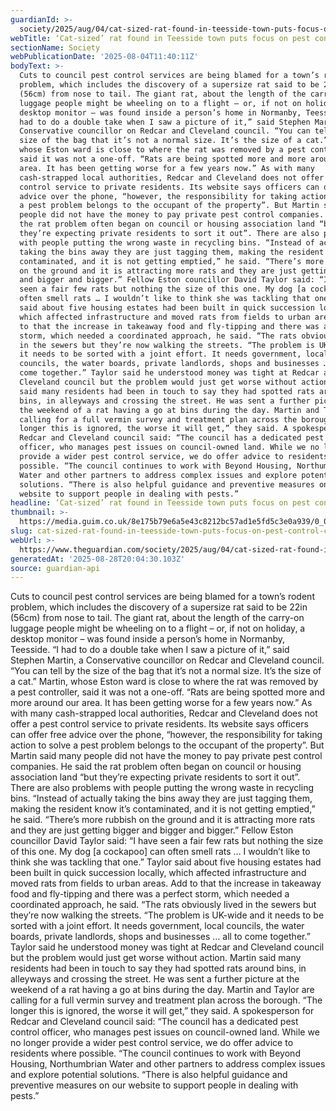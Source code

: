 ```yaml
---
guardianId: >-
  society/2025/aug/04/cat-sized-rat-found-in-teesside-town-puts-focus-on-pest-control-cuts
webTitle: ‘Cat-sized’ rat found in Teesside town puts focus on pest control cuts
sectionName: Society
webPublicationDate: '2025-08-04T11:40:11Z'
bodyText: >-
  Cuts to council pest control services are being blamed for a town’s rodent
  problem, which includes the discovery of a supersize rat said to be 22in
  (56cm) from nose to tail. The giant rat, about the length of the carry-on
  luggage people might be wheeling on to a flight – or, if not on holiday, a
  desktop monitor – was found inside a person’s home in Normanby, Teesside. “I
  had to do a double take when I saw a picture of it,” said Stephen Martin, a
  Conservative councillor on Redcar and Cleveland council. “You can tell by the
  size of the bag that it’s not a normal size. It’s the size of a cat.” Martin,
  whose Eston ward is close to where the rat was removed by a pest controller,
  said it was not a one-off. “Rats are being spotted more and more around our
  area. It has been getting worse for a few years now.” As with many
  cash-strapped local authorities, Redcar and Cleveland does not offer a pest
  control service to private residents. Its website says officers can offer free
  advice over the phone, “however, the responsibility for taking action to solve
  a pest problem belongs to the occupant of the property”. But Martin said many
  people did not have the money to pay private pest control companies. He said
  the rat problem often began on council or housing association land “but
  they’re expecting private residents to sort it out”. There are also problems
  with people putting the wrong waste in recycling bins. “Instead of actually
  taking the bins away they are just tagging them, making the resident know it’s
  contaminated, and it is not getting emptied,” he said. “There’s more rubbish
  on the ground and it is attracting more rats and they are just getting bigger
  and bigger and bigger.” Fellow Eston councillor David Taylor said: “I have
  seen a fair few rats but nothing the size of this one. My dog [a cockapoo] can
  often smell rats … I wouldn’t like to think she was tackling that one.” Taylor
  said about five housing estates had been built in quick succession locally,
  which affected infrastructure and moved rats from fields to urban areas. Add
  to that the increase in takeaway food and fly-tipping and there was a perfect
  storm, which needed a coordinated approach, he said. “The rats obviously lived
  in the sewers but they’re now walking the streets. “The problem is UK-wide and
  it needs to be sorted with a joint effort. It needs government, local
  councils, the water boards, private landlords, shops and businesses … all to
  come together.” Taylor said he understood money was tight at Redcar and
  Cleveland council but the problem would just get worse without action. Martin
  said many residents had been in touch to say they had spotted rats around
  bins, in alleyways and crossing the street. He was sent a further picture at
  the weekend of a rat having a go at bins during the day. Martin and Taylor are
  calling for a full vermin survey and treatment plan across the borough. “The
  longer this is ignored, the worse it will get,” they said. A spokesperson for
  Redcar and Cleveland council said: “The council has a dedicated pest control
  officer, who manages pest issues on council-owned land. While we no longer
  provide a wider pest control service, we do offer advice to residents where
  possible. “The council continues to work with Beyond Housing, Northumbrian
  Water and other partners to address complex issues and explore potential
  solutions. “There is also helpful guidance and preventive measures on our
  website to support people in dealing with pests.”
headline: ‘Cat-sized’ rat found in Teesside town puts focus on pest control cuts
thumbnail: >-
  https://media.guim.co.uk/8e175b79e6a5e43c8212bc57ad1e5fd5c3e0a939/0_0_1284_1027/500.jpg
slug: cat-sized-rat-found-in-teesside-town-puts-focus-on-pest-control-cuts
webUrl: >-
  https://www.theguardian.com/society/2025/aug/04/cat-sized-rat-found-in-teesside-town-puts-focus-on-pest-control-cuts
generatedAt: '2025-08-28T20:04:30.103Z'
source: guardian-api
---
```

Cuts to council pest control services are being blamed for a town’s rodent problem, which includes the discovery of a supersize rat said to be 22in (56cm) from nose to tail. The giant rat, about the length of the carry-on luggage people might be wheeling on to a flight – or, if not on holiday, a desktop monitor – was found inside a person’s home in Normanby, Teesside. “I had to do a double take when I saw a picture of it,” said Stephen Martin, a Conservative councillor on Redcar and Cleveland council. “You can tell by the size of the bag that it’s not a normal size. It’s the size of a cat.” Martin, whose Eston ward is close to where the rat was removed by a pest controller, said it was not a one-off. “Rats are being spotted more and more around our area. It has been getting worse for a few years now.” As with many cash-strapped local authorities, Redcar and Cleveland does not offer a pest control service to private residents. Its website says officers can offer free advice over the phone, “however, the responsibility for taking action to solve a pest problem belongs to the occupant of the property”. But Martin said many people did not have the money to pay private pest control companies. He said the rat problem often began on council or housing association land “but they’re expecting private residents to sort it out”. There are also problems with people putting the wrong waste in recycling bins. “Instead of actually taking the bins away they are just tagging them, making the resident know it’s contaminated, and it is not getting emptied,” he said. “There’s more rubbish on the ground and it is attracting more rats and they are just getting bigger and bigger and bigger.” Fellow Eston councillor David Taylor said: “I have seen a fair few rats but nothing the size of this one. My dog [a cockapoo] can often smell rats … I wouldn’t like to think she was tackling that one.” Taylor said about five housing estates had been built in quick succession locally, which affected infrastructure and moved rats from fields to urban areas. Add to that the increase in takeaway food and fly-tipping and there was a perfect storm, which needed a coordinated approach, he said. “The rats obviously lived in the sewers but they’re now walking the streets. “The problem is UK-wide and it needs to be sorted with a joint effort. It needs government, local councils, the water boards, private landlords, shops and businesses … all to come together.” Taylor said he understood money was tight at Redcar and Cleveland council but the problem would just get worse without action. Martin said many residents had been in touch to say they had spotted rats around bins, in alleyways and crossing the street. He was sent a further picture at the weekend of a rat having a go at bins during the day. Martin and Taylor are calling for a full vermin survey and treatment plan across the borough. “The longer this is ignored, the worse it will get,” they said. A spokesperson for Redcar and Cleveland council said: “The council has a dedicated pest control officer, who manages pest issues on council-owned land. While we no longer provide a wider pest control service, we do offer advice to residents where possible. “The council continues to work with Beyond Housing, Northumbrian Water and other partners to address complex issues and explore potential solutions. “There is also helpful guidance and preventive measures on our website to support people in dealing with pests.”
